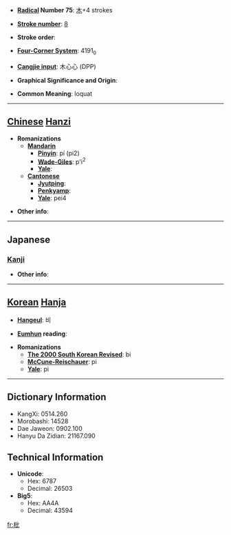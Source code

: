 * '''[[Wiktionary:Chinese radical index| Radical]] Number 75''': [[Wiktionary:Chinese radical index 木|木]]+4 strokes

* '''[[Wiktionary:Chinese total strokes index|Stroke number]]''': [[Wiktionary:Chinese total strokes index 8|8]]

* '''Stroke order''': 

* '''[[Wiktionary:Chinese four corner index|Four-Corner System]]''': 4191<sub>0</sub>

* '''[[Wiktionary:Chinese Cangjie index|Cangjie input]]''': 木心心 (DPP)

* '''Graphical Significance and Origin''': 

* '''Common Meaning''': loquat

----

== [[Chinese]] [[Hanzi]] ==

* '''Romanizations'''
** '''[[Mandarin]]'''
*** '''[[Pinyin]]''': pí (pi2)
*** '''[[Wade-Giles]]''': p'i<sup>2</sup>
*** '''[[Yale]]''': 
** '''[[Cantonese]]'''
*** '''[[Jyutping]]''':
*** '''[[Penkyamp]]''': 
*** '''[[Yale]]''': pei4

* '''Other info''': 

----

==Japanese==
===[[Kanji]]===
{{kanji|on readings=[[ひ]] (hi), [[び]] (bi)|kun readings=[[さじ]] (saji), [[くし]] (kushi), [[ならべる]] (naraberu)}}

* '''Other info''':  

----

== [[Korean]] [[Hanja]] ==

* '''[[Hangeul]]''': 비

* '''[[Eumhun]] reading''': 

* '''Romanizations'''
** '''[[The 2000 South Korean Revised Romanization|The 2000 South Korean Revised]]''': bi
** '''[[McCune-Reischauer]]''': pi
** '''[[Yale]]''': pi

----

== Dictionary Information ==

* KangXi: 0514.260
* Morobashi: 14528
* Dae Jaweon: 0902.100
* Hanyu Da Zidian: 21167.090

== Technical Information ==

* '''Unicode''':
** Hex: 6787
** Decimal: 26503
* '''Big5''':
** Hex: AA4A
** Decimal: 43594

[[fr:枇]]